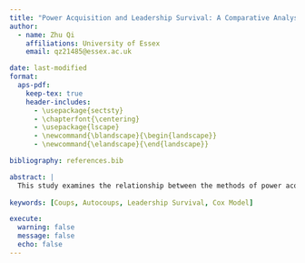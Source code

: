 ```yaml
---
title: "Power Acquisition and Leadership Survival: A Comparative Analysis of Coup-installed and Autocoup Leaders"
author:
  - name: Zhu Qi
    affiliations: University of Essex
    email: qz21485@essex.ac.uk

date: last-modified
format:
  aps-pdf: 
    keep-tex: true
    header-includes:
      - \usepackage{sectsty}
      - \chapterfont{\centering}
      - \usepackage{lscape}
      - \newcommand{\blandscape}{\begin{landscape}}
      - \newcommand{\elandscape}{\end{landscape}}

bibliography: references.bib

abstract: |
  This study examines the relationship between the methods of power acquisition and the tenure of leaders who ascend to power through unconventional means, with a particular focus on coup-installed and autocoup leaders. The central hypothesis posits that the mode of accession has a profound impact on leadership longevity. Utilizing Cox proportional hazards and time-dependent Cox models, this study provides robust empirical evidence of disparate survival times between these two leader types. The findings reveal that, on average, coup-installed leaders are 2.23 times more likely to be ousted from power than autocoup leaders, all else being equal. These results have far-reaching implications for political stability and democratic processes, suggesting that the perceived low costs and high rewards associated with autocoups may incentivize incumbents to prolong their tenure through this means, potentially contributing to democratic erosion. This research makes a notable contribution to the academic literature by offering nuanced insights into the dynamics of irregular leadership transitions and enhances our understanding of the complex interplay between power acquisition methods and leadership longevity.
  
keywords: [Coups, Autocoups, Leadership Survival, Cox Model]

execute:
  warning: false
  message: false
  echo: false
---
```

